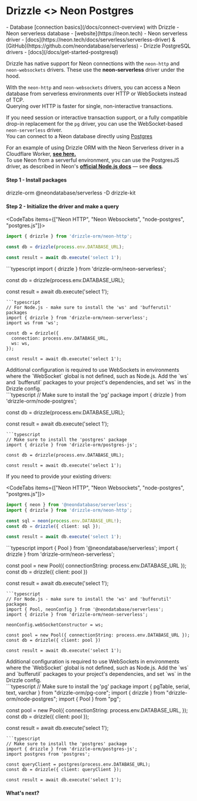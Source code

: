 
# Drizzle \<\> Neon Postgres
<Prerequisites>
- Database [connection basics](/docs/connect-overview) with Drizzle
- Neon serverless database - [website](https://neon.tech)
- Neon serverless driver - [docs](https://neon.tech/docs/serverless/serverless-driver) & [GitHub](https://github.com/neondatabase/serverless)
- Drizzle PostgreSQL drivers - [docs](/docs/get-started-postgresql)
</Prerequisites>

Drizzle has native support for Neon connections with the `neon-http` and `neon-websockets` drivers. These use the **neon-serverless** driver under the hood.  
  
With the `neon-http` and `neon-websockets` drivers, you can access a Neon database from serverless environments over HTTP or WebSockets instead of TCP.  
Querying over HTTP is faster for single, non-interactive transactions.  
  
If you need session or interactive transaction support, or a fully compatible drop-in replacement for the `pg` driver, you can use the WebSocket-based `neon-serverless` driver.  
You can connect to a Neon database directly using [Postgres](/docs/get-started/postgresql-new)
  
For an example of using Drizzle ORM with the Neon Serverless driver in a Cloudflare Worker, **[see here.](http://driz.link/neon-cf-ex)**  
To use Neon from a serverful environment, you can use the PostgresJS driver, as described in Neon's **[official Node.js docs](https://neon.tech/docs/guides/node)** — see **[docs](#postgresjs)**.

#### Step 1 - Install packages
<Npm>
drizzle-orm @neondatabase/serverless
-D drizzle-kit
</Npm>

#### Step 2 - Initialize the driver and make a query
<CodeTabs items={["Neon HTTP", "Neon Websockets", "node-postgres", "postgres.js"]}>
```typescript
import { drizzle } from 'drizzle-orm/neon-http';

const db = drizzle(process.env.DATABASE_URL);

const result = await db.execute('select 1');
```
<Section> 
```typescript 
import { drizzle } from 'drizzle-orm/neon-serverless';

const db = drizzle(process.env.DATABASE_URL);

const result = await db.execute('select 1');
```
```typescript
// For Node.js - make sure to install the 'ws' and 'bufferutil' packages
import { drizzle } from 'drizzle-orm/neon-serverless';
import ws from 'ws';

const db = drizzle({
  connection: process.env.DATABASE_URL,
  ws: ws,
});

const result = await db.execute('select 1');
```
<Callout type="warning" emoji="⚙️"> 
Additional configuration is required to use WebSockets in environments where the `WebSocket` global is not defined, such as Node.js. 
Add the `ws` and `bufferutil` packages to your project's dependencies, and set `ws` in the Drizzle config. 
</Callout>
</Section> 
```typescript 
// Make sure to install the 'pg' package 
import { drizzle } from 'drizzle-orm/node-postgres';

const db = drizzle(process.env.DATABASE_URL);
 
const result = await db.execute('select 1');
```
```typescript
// Make sure to install the 'postgres' package
import { drizzle } from 'drizzle-orm/postgres-js';

const db = drizzle(process.env.DATABASE_URL);

const result = await db.execute('select 1');
```
</CodeTabs>

If you need to provide your existing drivers:

<CodeTabs items={["Neon HTTP", "Neon Websockets", "node-postgres", "postgres.js"]}>
```typescript
import { neon } from '@neondatabase/serverless';
import { drizzle } from 'drizzle-orm/neon-http';

const sql = neon(process.env.DATABASE_URL!);
const db = drizzle({ client: sql });

const result = await db.execute('select 1');
```
<Section> 
```typescript 
import { Pool } from '@neondatabase/serverless';
import { drizzle } from 'drizzle-orm/neon-serverless';

const pool = new Pool({ connectionString: process.env.DATABASE_URL });
const db = drizzle({ client: pool })

const result = await db.execute('select 1');
```
```typescript
// For Node.js - make sure to install the 'ws' and 'bufferutil' packages
import { Pool, neonConfig } from '@neondatabase/serverless';
import { drizzle } from 'drizzle-orm/neon-serverless';

neonConfig.webSocketConstructor = ws;

const pool = new Pool({ connectionString: process.env.DATABASE_URL });
const db = drizzle({ client: pool })

const result = await db.execute('select 1');
```
<Callout type="warning" emoji="⚙️"> 
Additional configuration is required to use WebSockets in environments where the `WebSocket` global is not defined, such as Node.js. 
Add the `ws` and `bufferutil` packages to your project's dependencies, and set `ws` in the Drizzle config. 
</Callout>
</Section> 
```typescript 
// Make sure to install the 'pg' package 
import { pgTable, serial, text, varchar } from "drizzle-orm/pg-core";
import { drizzle } from "drizzle-orm/node-postgres";
import { Pool } from "pg";

const pool = new Pool({
  connectionString: process.env.DATABASE_URL,
});
const db = drizzle({ client: pool });
 
const result = await db.execute('select 1');
```
```typescript
// Make sure to install the 'postgres' package
import { drizzle } from 'drizzle-orm/postgres-js';
import postgres from 'postgres';

const queryClient = postgres(process.env.DATABASE_URL);
const db = drizzle({ client: queryClient });

const result = await db.execute('select 1');
```
</CodeTabs>

#### What's next?

<WhatsNextPostgres/>
